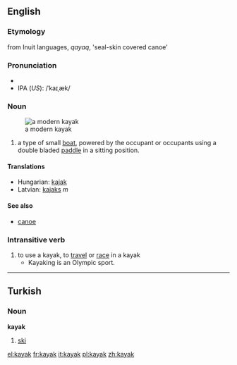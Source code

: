 ==English==
{{wikipedia}}
===Etymology===
from Inuit languages, ''qayaq'', 'seal-skin covered canoe'

===Pronunciation===
*{{audio|en-us-kayak.ogg|Audio (US)}}
*IPA (''US''): /ˈkaɪˌæk/
===Noun===
{{en-noun-reg}}
[[Image:Wda Kajak 2005 Szumyk.jpg|thumb|a modern kayak]]
#a type of small [[boat]], powered by the occupant or occupants using a double bladed [[paddle]] in a sitting position. 

====Translations====
*Hungarian: [[kajak]]
*Latvian: [[kajaks]] ''m''

====See also====
*[[canoe]]

===Intransitive verb===
{{en-infl-reg-consonant|kayak||}}
#to use a kayak, to [[travel]] or [[race]] in a kayak
#*Kayaking is an Olympic sport.

----

==Turkish==
===Noun===
'''kayak'''

# [[ski]]

[[el:kayak]]
[[fr:kayak]]
[[it:kayak]]
[[pl:kayak]]
[[zh:kayak]]